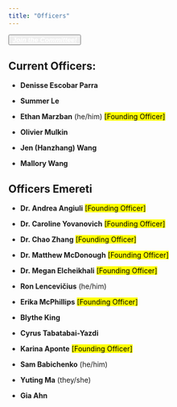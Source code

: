 ```yaml
---
title: "Officers"
---
```


<div class="d-grid gap-2">
  <button class="btn btn-lg btn-primary" type="button">
  <a href="https://bit.ly/w24-pgc" target="_blank" style="color:white">
    **_Join the Committee!_**
  </a>
  </button>
</div>

## Current Officers:

- **Denisse Escobar Parra**

- **Summer Le**

- **Ethan Marzban** (he/him) <mark>[Founding Officer]</mark>

- **Olivier Mulkin** 

- **Jen (Hanzhang) Wang**

- **Mallory Wang**


## Officers Emereti

- **Dr. Andrea Angiuli** <mark>[Founding Officer]</mark>

- **Dr. Caroline Yovanovich** <mark>[Founding Officer]</mark>

- **Dr. Chao Zhang** <mark>[Founding Officer]</mark>

- **Dr. Matthew McDonough** <mark>[Founding Officer]</mark>

- **Dr. Megan Elcheikhali** <mark>[Founding Officer]</mark>

- **Ron Lencevičius** (he/him)

- **Erika McPhillips** <mark>[Founding Officer]</mark>

- **Blythe King**

- **Cyrus Tabatabai-Yazdi**

- **Karina Aponte** <mark>[Founding Officer]</mark>

- **Sam Babichenko** (he/him)

- **Yuting Ma** (they/she)

- **Gia Ahn**
